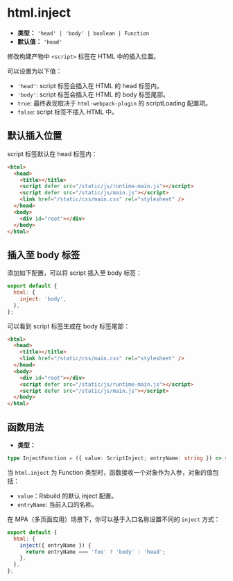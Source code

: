 # html.inject

- **类型：** `'head' | 'body' | boolean | Function`
- **默认值：** `'head'`

修改构建产物中 `<script>` 标签在 HTML 中的插入位置。

可以设置为以下值：

- `'head'`: script 标签会插入在 HTML 的 head 标签内。
- `'body'`: script 标签会插入在 HTML 的 body 标签尾部。
- `true`: 最终表现取决于 `html-webpack-plugin` 的 scriptLoading 配置项。
- `false`: script 标签不插入 HTML 中。

## 默认插入位置

script 标签默认在 head 标签内：

```html
<html>
  <head>
    <title></title>
    <script defer src="/static/js/runtime-main.js"></script>
    <script defer src="/static/js/main.js"></script>
    <link href="/static/css/main.css" rel="stylesheet" />
  </head>
  <body>
    <div id="root"></div>
  </body>
</html>
```

## 插入至 body 标签

添加如下配置，可以将 script 插入至 body 标签：

```js
export default {
  html: {
    inject: 'body',
  },
};
```

可以看到 script 标签生成在 body 标签尾部：

```html
<html>
  <head>
    <title></title>
    <link href="/static/css/main.css" rel="stylesheet" />
  </head>
  <body>
    <div id="root"></div>
    <script defer src="/static/js/runtime-main.js"></script>
    <script defer src="/static/js/main.js"></script>
  </body>
</html>
```

## 函数用法

- **类型：**

```ts
type InjectFunction = ({ value: ScriptInject; entryName: string }) => string | void;
```

当 `html.inject` 为 Function 类型时，函数接收一个对象作为入参，对象的值包括：

- `value`：Rsbuild 的默认 inject 配置。
- `entryName`: 当前入口的名称。

在 MPA（多页面应用）场景下，你可以基于入口名称设置不同的 `inject` 方式：

```js
export default {
  html: {
    inject({ entryName }) {
      return entryName === 'foo' ? 'body' : 'head';
    },
  },
};
```
